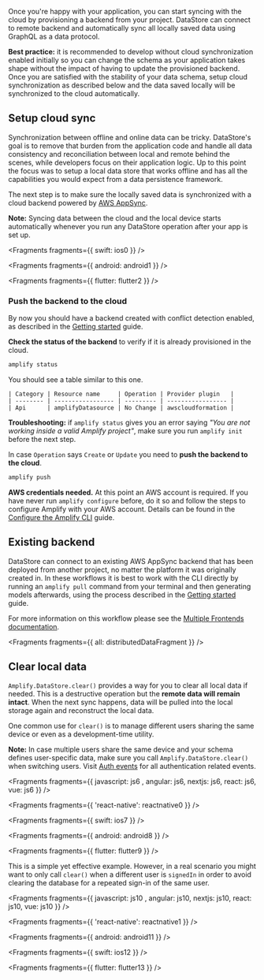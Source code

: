 Once you're happy with your application, you can start syncing with the cloud by provisioning a backend from your project. DataStore can connect to remote backend and automatically sync all locally saved data using GraphQL as a data protocol.

<Callout>

**Best practice:** it is recommended to develop without cloud synchronization enabled initially so you can change the schema as your application takes shape without the impact of having to update the provisioned backend. Once you are satisfied with the stability of your data schema, setup cloud synchronization as described below and the data saved locally will be synchronized to the cloud automatically.

</Callout>

## Setup cloud sync

Synchronization between offline and online data can be tricky. DataStore's goal is to remove that burden from the application code and handle all data consistency and reconciliation between local and remote behind the scenes, while developers focus on their application logic. Up to this point the focus was to setup a local data store that works offline and has all the capabilities you would expect from a data persistence framework.

The next step is to make sure the locally saved data is synchronized with a cloud backend powered by [AWS AppSync](https://aws.amazon.com/appsync/).

<Callout>

**Note:** Syncing data between the cloud and the local device starts automatically whenever you run any DataStore operation after your app is set up.

</Callout>


<Fragments fragments={{ swift: ios0 }} />


<Fragments fragments={{ android: android1 }} />


<Fragments fragments={{ flutter: flutter2 }} />

### Push the backend to the cloud

By now you should have a backend created with conflict detection enabled, as described in the [Getting started](/[platform]/build-a-backend/more-features/datastore/set-up-datastore/) guide.

**Check the status of the backend** to verify if it is already provisioned in the cloud.

```bash
amplify status
```

You should see a table similar to this one.

```
| Category | Resource name     | Operation | Provider plugin   |
| -------- | ----------------- | --------- | ----------------- |
| Api      | amplifyDatasource | No Change | awscloudformation |
```

<Callout>

**Troubleshooting:** if `amplify status` gives you an error saying _"You are not working inside a valid Amplify project"_, make sure you run `amplify init` before the next step.

</Callout>

In case `Operation` says `Create` or `Update` you need to **push the backend to the cloud**.

```bash
amplify push
```

<Callout warning>

**AWS credentials needed.** At this point an AWS account is required. If you have never run `amplify configure` before, do it so and follow the steps to configure Amplify with your AWS account. Details can be found in the [Configure the Amplify CLI](/[platform]/tools/cli/start/set-up-cli/#configure-the-amplify-cli) guide.

</Callout>

## Existing backend

DataStore can connect to an existing AWS AppSync backend that has been deployed from another project, no matter the platform it was originally created in. In these workflows it is best to work with the CLI directly by running an `amplify pull` command from your terminal and then generating models afterwards, using the process described in the [Getting started](/[platform]/build-a-backend/more-features/datastore/set-up-datastore/#idiomatic-persistence-models) guide.

For more information on this workflow please see the [Multiple Frontends documentation](/[platform]/tools/cli/teams/multi-frontend/).


<Fragments fragments={{ all: distributedDataFragment }} />

## Clear local data

`Amplify.DataStore.clear()` provides a way for you to clear all local data if needed. This is a destructive operation but the **remote data will remain intact**. When the next sync happens, data will be pulled into the local storage again and reconstruct the local data.

One common use for `clear()` is to manage different users sharing the same device or even as a development-time utility.

<Callout warning>

**Note:** In case multiple users share the same device and your schema defines user-specific data, make sure you call `Amplify.DataStore.clear()` when switching users. Visit [Auth events](/[platform]/build-a-backend/auth/auth-events/) for all authentication related events.

</Callout>


<Fragments fragments={{  javascript: js6 , angular: js6, nextjs: js6, react: js6, vue: js6 }} />


<Fragments fragments={{ 'react-native': reactnative0 }} />


<Fragments fragments={{ swift: ios7 }} />


<Fragments fragments={{ android: android8 }} />


<Fragments fragments={{ flutter: flutter9 }} />

This is a simple yet effective example. However, in a real scenario you might want to only call `clear()` when a different user is `signedIn` in order to avoid clearing the database for a repeated sign-in of the same user.


<Fragments fragments={{  javascript: js10 , angular: js10, nextjs: js10, react: js10, vue: js10 }} />


<Fragments fragments={{ 'react-native': reactnative1 }} />


<Fragments fragments={{ android: android11 }} />


<Fragments fragments={{ swift: ios12 }} />


<Fragments fragments={{ flutter: flutter13 }} />
